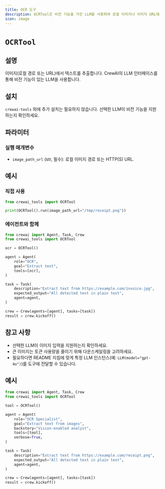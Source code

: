 ```yaml
---
title: OCR 도구
description: OCRTool은 비전 기능을 가진 LLM을 사용하여 로컬 이미지나 이미지 URL에서 텍스트를 추출합니다.
icon: image
---
```


# `OCRTool`

## 설명

이미지(로컬 경로 또는 URL)에서 텍스트를 추출합니다. CrewAI의 LLM 인터페이스를 통해 비전 기능이 있는 LLM을 사용합니다.

## 설치

`crewai-tools` 외에 추가 설치는 필요하지 않습니다. 선택한 LLM이 비전 기능을 지원하는지 확인하세요.

## 파라미터

### 실행 매개변수

- `image_path_url` (str, 필수): 로컬 이미지 경로 또는 HTTP(S) URL.

## 예시

### 직접 사용

```python Code
from crewai_tools import OCRTool

print(OCRTool().run(image_path_url="/tmp/receipt.png"))
```

### 에이전트와 함께

```python Code
from crewai import Agent, Task, Crew
from crewai_tools import OCRTool

ocr = OCRTool()

agent = Agent(
    role="OCR",
    goal="Extract text",
    tools=[ocr],
)

task = Task(
    description="Extract text from https://example.com/invoice.jpg",
    expected_output="All detected text in plain text",
    agent=agent,
)

crew = Crew(agents=[agent], tasks=[task])
result = crew.kickoff()
```

## 참고 사항

- 선택한 LLM이 이미지 입력을 지원하는지 확인하세요.
- 큰 이미지는 토큰 사용량을 줄이기 위해 다운스케일링을 고려하세요.
 - 필요하다면 README 지침에 맞게 특정 LLM 인스턴스(예: `LLM(model="gpt-4o")`)를 도구에 전달할 수 있습니다.

## 예시

```python Code
from crewai import Agent, Task, Crew
from crewai_tools import OCRTool

tool = OCRTool()

agent = Agent(
    role="OCR Specialist",
    goal="Extract text from images",
    backstory="Vision‑enabled analyst",
    tools=[tool],
    verbose=True,
)

task = Task(
    description="Extract text from https://example.com/receipt.png",
    expected_output="All detected text in plain text",
    agent=agent,
)

crew = Crew(agents=[agent], tasks=[task])
result = crew.kickoff()
```
